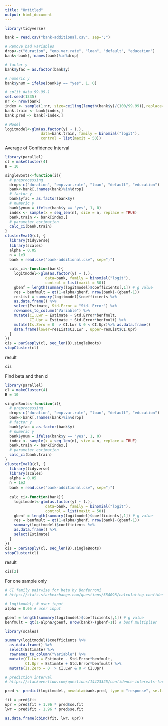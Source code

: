 ---
title: "Untitled"
output: html_document
---

```{r}
library(tidyverse)
```

```{r}
bank = read.csv("bank-additional.csv", sep=";")
```

```{r}
# Remove bad variables
drop<-c("duration", "emp.var.rate", "loan", "default", "education")
bank<-bank[,!names(bank)%in%drop]
```

```{r}
# factor y
bank$yfac = as.factor(bank$y)

# numeric y
bank$ynum = ifelse(bank$y == "yes", 1, 0)
```

```{r}
# split data 99.99-1
set.seed(1335)
nr <- nrow(bank)
index <- sample(1:nr, size=ceiling(length(bank$y)/(100/99.99)),replace=FALSE)
bank.train <- bank[index,]
bank.pred <- bank[-index,]
```

```{r}
# Model
logitmodel<-glm(as.factor(y) ~ (.),
                data=bank.train, family = binomial("logit"), 
                control = list(maxit = 50))
```



Average of Confidence Interval 
```{r}
library(parallel)
cl = makeCluster(4)
B = 10

singleBoots<-function(i){
  # preprocessing
  drop<-c("duration", "emp.var.rate", "loan", "default", "education")
  bank<-bank[,!names(bank)%in%drop]
  # factor y
  bank$yfac = as.factor(bank$y)
  # numeric y
  bank$ynum = ifelse(bank$y == "yes", 1, 0)
  index <- sample(x = seq_len(n), size = n, replace = TRUE)
  bank.train <- bank[index,]
  # parameter estimation
  calc_ci(bank.train)
}
clusterEvalQ(cl, {
  library(tidyverse)
  library(scales)
  alpha = 0.05
  n = 1e3
  bank = read.csv("bank-additional.csv", sep=";")
  
  calc_ci<-function(bank){
    logitmodel<-glm(as.factor(y) ~ (.),
                  data=bank, family = binomial("logit"), 
                  control = list(maxit = 50))
    gbenf = length(summary(logitmodel)$coefficients[,1]) # g value
    res = benfmult = qt(1-alpha/gbenf, nrow(bank)-(gbenf-1))
    resList = summary(logitmodel)$coefficients %>%
    as.data.frame() %>%
    select(Estimate, Std.Error = "Std. Error") %>%
    rownames_to_column("Variable") %>%
    mutate(CI.Lwr = Estimate - Std.Error*benfmult,
           CI.Upr = Estimate + Std.Error*benfmult) %>%
    mutate(Is.Zero = 0  > CI.Lwr & 0 < CI.Upr)%>% as.data.frame()
    data.frame(lower=resList$CI.Lwr , upper=resList$CI.Upr)
  }
})
cis = parSapply(cl, seq_len(B),singleBoots)
stopCluster(cl)
```

result
```{r}
cis
```
Find beta and then ci
```{r}
library(parallel)
cl = makeCluster(4)
B = 10

singleBoots<-function(i){
  # preprocessing
  drop<-c("duration", "emp.var.rate", "loan", "default", "education")
  bank<-bank[,!names(bank)%in%drop]
  # factor y
  bank$yfac = as.factor(bank$y)
  # numeric y
  bank$ynum = ifelse(bank$y == "yes", 1, 0)
  index <- sample(x = seq_len(n), size = n, replace = TRUE)
  bank.train <- bank[index,]
  # parameter estimation
  calc_ci(bank.train)
}
clusterEvalQ(cl, {
  library(tidyverse)
  library(scales)
  alpha = 0.05
  n = 1e3
  bank = read.csv("bank-additional.csv", sep=";")
  
  calc_ci<-function(bank){
    logitmodel<-glm(as.factor(y) ~ (.),
                  data=bank, family = binomial("logit"), 
                  control = list(maxit = 50))
    gbenf = length(summary(logitmodel)$coefficients[,1]) # g value
    res = benfmult = qt(1-alpha/gbenf, nrow(bank)-(gbenf-1))
    summary(logitmodel)$coefficients %>%
    as.data.frame() %>%
    select(Estimate)
  }
})
cis = parSapply(cl, seq_len(B),singleBoots)
stopCluster(cl)
```

result
```{r}
cis[2]
```
For one sample only
```{r}
# CI family pairwise for beta by Bonferroni
# https://stats.stackexchange.com/questions/354098/calculating-confidence-intervals-for-a-logistic-regression/354660

# logitmodel; # user input
alpha = 0.05 # user input

gbenf = length(summary(logitmodel)$coefficients[,1]) # g value
benfmult = qt(1-alpha/gbenf, nrow(bank)-(gbenf-1)) # bonf multiplier

library(scales)

summary(logitmodel)$coefficients %>%
  as.data.frame() %>%
  select(Estimate) %>%
  rownames_to_column("Variable") %>%
  mutate(CI.Lwr = Estimate - Std.Error*benfmult,
         CI.Upr = Estimate + Std.Error*benfmult) %>%
  mutate(Is.Zero = 0  > CI.Lwr & 0 < CI.Upr) 
```

```{r}
# prediction interval
# https://stackoverflow.com/questions/14423325/confidence-intervals-for-predictions-from-logistic-regression

pred <- predict(logitmodel, newdata=bank.pred, type = "response", se.fit = TRUE)

fit = pred$fit
upr = pred$fit + 1.96 * pred$se.fit
lwr = pred$fit - 1.96 * pred$se.fit

as.data.frame(cbind(fit, lwr, upr))
```

